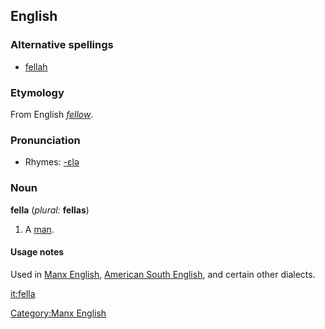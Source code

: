 ==English==

===Alternative spellings===
*[[fellah#Etymology 2|fellah]]

===Etymology===
From English ''[[fellow]]''.

===Pronunciation===
*Rhymes: [[Rhymes:English:-ɛlə|-ɛlə]]

===Noun===
'''fella''' (''plural:'' '''fellas''')

# {{italbrac|slang}} A [[man]].

====Usage notes====
Used in [[w:Manx English|Manx English]], [[w:Southern American English|American South English]], and certain other dialects.

[[Category:Manx English]]

[[it:fella]]